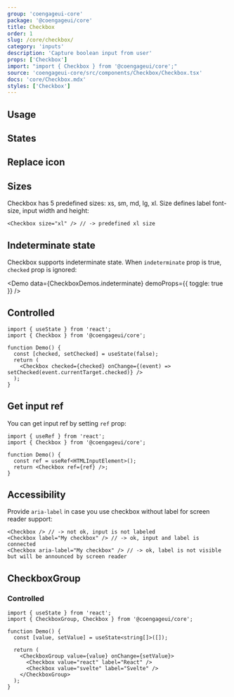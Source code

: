 ```yaml
---
group: 'coengageui-core'
package: '@coengageui/core'
title: Checkbox
order: 1
slug: /core/checkbox/
category: 'inputs'
description: 'Capture boolean input from user'
props: ['Checkbox']
import: "import { Checkbox } from '@coengageui/core';"
source: 'coengageui-core/src/components/Checkbox/Checkbox.tsx'
docs: 'core/Checkbox.mdx'
styles: ['Checkbox']
---
```



## Usage

<Demo data={CheckboxDemos.configurator} />

## States

<Demo data={CheckboxDemos.states} />

## Replace icon

<Demo data={CheckboxDemos.icon} />

## Sizes

Checkbox has 5 predefined sizes: xs, sm, md, lg, xl. Size defines label font-size, input width and height:

```tsx
<Checkbox size="xl" /> // -> predefined xl size
```

<Demo data={CheckboxDemos.sizes} />

## Indeterminate state

Checkbox supports indeterminate state. When `indeterminate` prop is true,
`checked` prop is ignored:

<Demo data={CheckboxDemos.indeterminate} demoProps={{ toggle: true }} />

## Controlled

```tsx
import { useState } from 'react';
import { Checkbox } from '@coengageui/core';

function Demo() {
  const [checked, setChecked] = useState(false);
  return (
    <Checkbox checked={checked} onChange={(event) => setChecked(event.currentTarget.checked)} />
  );
}
```

## Get input ref

You can get input ref by setting `ref` prop:

```tsx
import { useRef } from 'react';
import { Checkbox } from '@coengageui/core';

function Demo() {
  const ref = useRef<HTMLInputElement>();
  return <Checkbox ref={ref} />;
}
```

## Accessibility

Provide `aria-label` in case you use checkbox without label for screen reader support:

```tsx
<Checkbox /> // -> not ok, input is not labeled
<Checkbox label="My checkbox" /> // -> ok, input and label is connected
<Checkbox aria-label="My checkbox" /> // -> ok, label is not visible but will be announced by screen reader
```

## CheckboxGroup

<Demo data={CheckboxDemos.groupConfigurator} />

### Controlled

```tsx
import { useState } from 'react';
import { CheckboxGroup, Checkbox } from '@coengageui/core';

function Demo() {
  const [value, setValue] = useState<string[]>([]);

  return (
    <CheckboxGroup value={value} onChange={setValue}>
      <Checkbox value="react" label="React" />
      <Checkbox value="svelte" label="Svelte" />
    </CheckboxGroup>
  );
}
```
